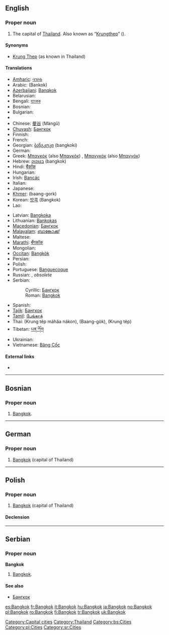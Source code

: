 ==English==

===Proper noun===
{{en-proper noun}}

# The capital of [[Thailand]]. Also known as “[[Krungthep]]” ({{Thai|[[กรุงเทพ]]}}).

====Synonyms====
* [[Krung Thep]] (as known in Thailand)

====Translations====
{{trans-top|the capital of Thailand}}
* [[Amharic]]: [[ባንኮክ]]
* Arabic: {{Arab|[[بانكوك]]}} (Bankok)
* [[Azerbaijani]]: [[Banqkok]]
* Belarusian: {{t-|be|Банкок|m|sc=Cyrl|xs=Belarusian}}
* Bengali: [[ব্যাংকক]]
* Bosnian: {{t-|bs|Bangkok|m}}
* Bulgarian: {{t-|bg|Банкок|m|tr=Bankók|sc=Cyrl}}
* {{trreq|Burmese}}
* Chinese: [[曼谷]] (Màngǔ)
* [[Chuvash]]: [[Бангкок]]
* Finnish: {{t+|fi|Bangkok}}
* French: {{t+|fr|Bangkok}}
* Georgian: [[ბანგკოკი]] (bangkoki)
* German: {{t-|de|Bangkok|n}}
* Greek: [[Μπανκόκ]] (also [[Μπαγκόκ]]) {{IPAchar|(baŋkók)}} {{f}}, [[Μπανγκόκ]] (also [[Μπαγγόκ]]) {{IPAchar|(baŋɡók)}} {{f}}
* Hebrew: [[בנגקוק]] (bangkok)
* Hindi: [[बैंकॉक]]
* Hungarian: {{t|hu|Bangkok}}
* Irish: [[Bancác]]
* Italian: {{t+|it|Bangkok}}
* Japanese: {{t+|ja|バンコク|tr=Bankoku|sc=Jpan}}
* [[Khmer]]: {{Khmr|[[បាងកក]]}} (baang-gork)
* Korean: [[방콕]] (Bangkok)
* Lao: {{t|lo|ບັງກອກ|tr=bang-khöök|sc=Laoo|xs=Lao}}
{{trans-mid}}
* Latvian: [[Bangkoka]]
* Lithuanian: [[Bankokas]]
* [[Macedonian]]: [[Бангкок]] {{m}}
* [[Malayalam]]: [[ബാങ്കോക്ക്]]
* Maltese: {{t-|mt|Bangkok|xs=Maltese}}
* [[Marathi]]: [[बँगकॉक]]
* Mongolian: {{t-|mn|Бангкок|sc=Cyrl|xs=Mongolian}}
* [[Occitan]]: [[Bangkòk]] {{m}}
* Persian: {{fa-Arab|[[بانکوک]]}}
* Polish: {{t+|pl|Bangkok|m}}
* Portuguese: [[Banguecoque]] {{m}}
* Russian: {{t-|ru|Бангкок|m|tr=Bangkók|sc=Cyrl}}, {{t-|ru|Банкок|m|tr=Bankók|sc=Cyrl}} ''obsolete''
* Serbian:
*: Cyrillic: [[Бангкок]] {{m}}
*: Roman: [[#Serbian|Bangkok]] {{m}}
* Spanish: {{t+|es|Bangkok|m}}
* [[Tajik]]: [[Бангкок]]
* [[Tamil]]: [[பேங்காக்]]
* Thai: {{Thai|[[กรุงเทพมหานคร]]}} (Krung têp máhăa nákon), {{Thai|[[บางกอก]]}} (Baang-gòk), {{Thai|[[กรุงเทพ]]}} (Krung têp)
* Tibetan: [[པན་ཀོག]]
* Ukrainian: {{t-|uk|Бангкок|m|sc=Cyrl|xs=Ukrainian}}
* Vietnamese: [[Băng Cốc]]
{{trans-bottom}}

====External links====
* {{pedialite}}

[[Category:Capital cities]]
[[Category:Thailand]]

----

==Bosnian==

===Proper noun===
{{infl|bs|proper noun|g=m}}

# [[#English|Bangkok]].

[[Category:bs:Cities]]

----

==German==
{{wikipedia|lang=de}}

===Proper noun===
{{infl|de|proper noun|g=n}}

# [[#English|Bangkok]] (capital of Thailand)

----

==Polish==
{{wikipedia|lang=pl}}

===Proper noun===
{{infl|pl|proper noun|g=m}}

# [[#English|Bangkok]] (capital of Thailand)

====Declension====
{{pl-decl-noun-sing|Bangkok|Bangkoku|Bangkokowi|Bangkok|Bangkokiem|Bangkoku|Bangkoku}}

[[Category:pl:Cities]]

----

==Serbian==

===Proper noun===
'''Bangkok''' {{m}}

# [[#English|Bangkok]].

====See also====
* [[Бангкок]]

[[Category:sr:Cities]]

[[es:Bangkok]]
[[fr:Bangkok]]
[[it:Bangkok]]
[[hu:Bangkok]]
[[ja:Bangkok]]
[[no:Bangkok]]
[[pl:Bangkok]]
[[ro:Bangkok]]
[[fi:Bangkok]]
[[tr:Bangkok]]
[[uk:Bangkok]]